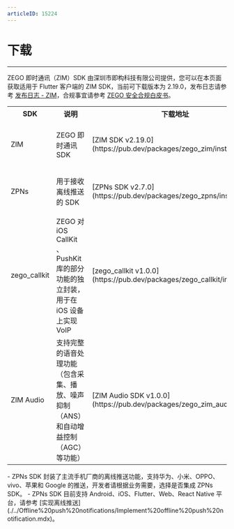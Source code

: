 ```yaml
---
articleID: 15224
---
```


# 下载

- - -

ZEGO 即时通讯（ZIM）SDK 由深圳市即构科技有限公司提供，您可以在本页面获取适用于 Flutter 客户端的 ZIM SDK，当前可下载版本为 2.19.0，发布日志请参考 [发布日志 - ZIM](./Release%20notes.mdx)，合规事宜请参考 [ZEGO 安全合规白皮书](https://doc-zh.zego.im/article/16142)。

<table>
  <colgroup>
    <col width="17%" />
    <col width="35%" />
    <col width="20%" />
    <col width="28%" />
  </colgroup>
<tbody><tr>
<th>SDK</th>
<th>说明</th>
<th>下载地址</th>
<th>相关文档</th>
</tr>
<tr>
<td>ZIM</td>
<td>ZEGO 即时通讯 SDK</td>
<td>[ZIM SDK v2.19.0](https://pub.dev/packages/zego_zim/install)</td>
<td><ul>
<li>[快速开始](./../Send%20and%20receive%20messages.mdx)</li>
<li>[跑通示例源码](./../Sample%20code.mdx)</li>
<li>[发布日志 - ZIM](./ZIM%20release%20notes.mdx)</li>
</ul></td>
</tr>
<tr>
<td>ZPNs</td>
<td>用于接收离线推送的 SDK</td>
<td>[ZPNs SDK v2.7.0](https://pub.dev/packages/zego_zpns/install)</td>
<td><ul>
<li>[实现离线推送](./../Offline%20push%20notifications/Implement%20offline%20push%20notification.mdx)</li>
<li>[发布日志 - ZPNs](./ZPNs%20release%20notes.mdx)</li>
</ul></td>
</tr>
<tr>
<td>zego_callkit</td>
<td>ZEGO 对 iOS CallKit 、PushKit 库的部分功能的独立封装，用于在 iOS 设备上实现 VoIP</td>
<td>[zego_callkit v1.0.0](https://pub.dev/packages/zego_callkit/install)</td>
<td>[CallKit 使用指南](./../Offline%20push%20notifications/Best%20Practices/CallKit%20user%20guide.mdx)</td>
</tr>
<tr>
<td>ZIM Audio</td>
<td>支持完整的语音处理功能（包含采集、播放、噪声抑制（ANS）和自动增益控制（AGC）等功能）</td>
<td>[ZIM Audio SDK v1.0.0](https://pub.dev/packages/zego_zim_audio/install)</td>
<td><ul>
<li>[语音组件 - 集成 SDK](./../ZIM%20Audio/Integrate%20the%20ZIM%20Audio%20SDK.mdx)</li>
<li>[发送与接收语音消息](./../ZIM%20Audio/Send%20and%20receive%20audio%20messages.mdx)</li>
<li>[发布日志 - ZPNs](./ZIM%20Audio%20release%20notes.mdx)</li>
</ul></td>
</tr>
</tbody></table>

<Note title="说明">
- ZPNs SDK 封装了主流手机厂商的离线推送功能，支持华为、小米、OPPO、vivo、苹果和 Google 的推送，开发者请根据业务需要，选择是否集成 ZPNs SDK。
- ZPNs SDK 目前支持 Android、iOS、Flutter、Web、React Native 平台，请参考 [实现离线推送](./../Offline%20push%20notifications/Implement%20offline%20push%20notification.mdx)。
</Note>
